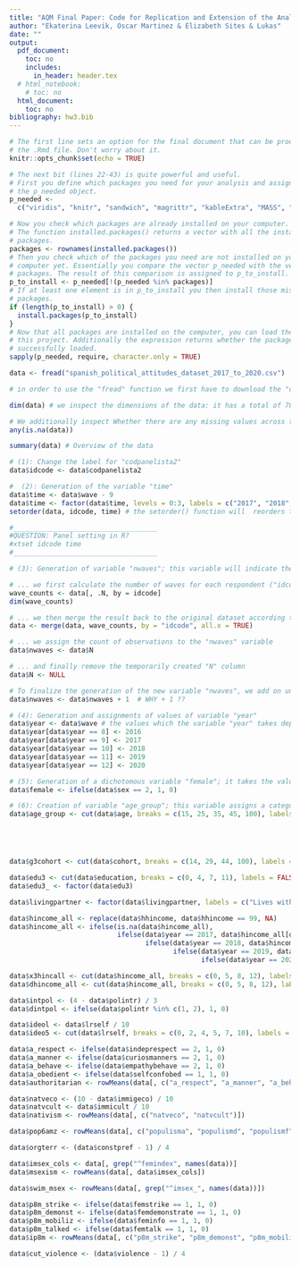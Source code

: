 ```yaml
---
title: "AQM Final Paper: Code for Replication and Extension of the Analysis"
author: "Ekaterina Leevik, Oscar Martinez & Elizabeth Sites & Lukas"
date: ""
output:
  pdf_document:
    toc: no
    includes:
      in_header: header.tex
  # html_notebook:
    # toc: no
  html_document:
    toc: no
bibliography: hw3.bib
---
```


```r
# The first line sets an option for the final document that can be produced from
# the .Rmd file. Don't worry about it.
knitr::opts_chunk$set(echo = TRUE)

# The next bit (lines 22-43) is quite powerful and useful. 
# First you define which packages you need for your analysis and assign it to 
# the p_needed object. 
p_needed <-
  c("viridis", "knitr", "sandwich", "magrittr", "kableExtra", "MASS", "dplyr", "data.table", "margins")

# Now you check which packages are already installed on your computer.
# The function installed.packages() returns a vector with all the installed 
# packages.
packages <- rownames(installed.packages())
# Then you check which of the packages you need are not installed on your 
# computer yet. Essentially you compare the vector p_needed with the vector
# packages. The result of this comparison is assigned to p_to_install.
p_to_install <- p_needed[!(p_needed %in% packages)]
# If at least one element is in p_to_install you then install those missing
# packages.
if (length(p_to_install) > 0) {
  install.packages(p_to_install)
}
# Now that all packages are installed on the computer, you can load them for
# this project. Additionally the expression returns whether the packages were
# successfully loaded.
sapply(p_needed, require, character.only = TRUE)

```


``` r

data <- fread("spanish_political_attitudes_dataset_2017_to_2020.csv")

# in order to use the "fread" function we first have to download the "data.table" package. This function is mainly employed for reading data from external files into R (in this case, the main data in in a csv format) in the form of data tables. It is especially useful when it comes to reading large datasets. 

dim(data) # we inspect the dimensions of the data: it has a total of 7850 observations (each observation corresponds to a panelist) and 37 variables. 

# We additionally inspect Whether there are any missing values across the columns and rows constituting the dataset. This is relevant for the latter optimization steps. 
any(is.na(data))

summary(data) # Overview of the data 

```

``` r

# (1): Change the label for "codpanelista2"
data$idcode <- data$codpanelista2

#  (2): Generation of the variable "time" 
data$time <- data$wave - 9
data$time <- factor(data$time, levels = 0:3, labels = c("2017", "2018", "2019", "2020"))
setorder(data, idcode, time) # the setorder() function will  reorders the rows of the data table "data" based on the values of specified columns, in this case "idcode" and "time". This line of code will reorder the dataset in such a way that the rows are first sorted by the values in the "idcode" column, and within each unique value of "idcode", the rows are further sorted according to the values in the "time" column.

#____________________________________
#QUESTION: Panel setting in R?
#xtset idcode time
#____________________________________

# (3): Generation of variable "nwaves"; this variable will indicate the total number of waves completed by each respondent (referred to by the variable "idcode")

# ... we first calculate the number of waves for each respondent ("idcode")
wave_counts <- data[, .N, by = idcode]
dim(wave_counts)

# ... we then merge the result back to the original dataset according to the variable "idcode"
data <- merge(data, wave_counts, by = "idcode", all.x = TRUE)

# ... we assign the count of observations to the "nwaves" variable
data$nwaves <- data$N

# ... and finally remove the temporarily created "N" column
data$N <- NULL

# To finalize the generation of the new variable "nwaves", we add on unit to all observations. 
data$nwaves <- data$nwaves + 1  # WHY + 1 ??

# (4): Generation and assignments of values of variable "year"
data$year <- data$wave # the values which the variable "year" takes depend on the wave number specified by "wave"
data$year[data$year == 8] <- 2016
data$year[data$year == 9] <- 2017
data$year[data$year == 10] <- 2018
data$year[data$year == 11] <- 2019
data$year[data$year == 12] <- 2020

# (5): Generation of a dichotomous variable "female"; it takes the value of 1 whenever the respondent is female and 0 otherwise. 
data$female <- ifelse(data$sex == 2, 1, 0)

# (6): Creation of variable "age_group"; this variable assigns a category to each respondent based on their age (given by "age")
data$age_group <- cut(data$age, breaks = c(15, 25, 35, 45, 100), labels = FALSE)





data$g3cohort <- cut(data$cohort, breaks = c(14, 29, 44, 100), labels = FALSE)

data$edu3 <- cut(data$education, breaks = c(0, 4, 7, 11), labels = FALSE)
data$edu3_ <- factor(data$edu3)

data$livingpartner <- factor(data$livingpartner, labels = c("Lives with partner", "Does not live with partner"))

data$hincome_all <- replace(data$hhincome, data$hhincome == 99, NA)
data$hincome_all <- ifelse(is.na(data$hincome_all),
                           ifelse(data$year == 2017, data$hincome_all[data$year == 2018],
                                  ifelse(data$year == 2018, data$hincome_all[data$year == 2017],
                                         ifelse(data$year == 2019, data$hincome_all[data$year == 2020],
                                                ifelse(data$year == 2020, data$hincome_all[data$year == 2019], NA))))), by = idcode

data$x3hincall <- cut(data$hincome_all, breaks = c(0, 5, 8, 12), labels = FALSE)
data$dhincome_all <- cut(data$hincome_all, breaks = c(0, 5, 8, 12), labels = FALSE)

data$intpol <- (4 - data$polintr) / 3
data$dintpol <- ifelse(data$polintr %in% c(1, 2), 1, 0)

data$ideol <- data$lrself / 10
data$ideo5 <- cut(data$lrself, breaks = c(0, 2, 4, 5, 7, 10), labels = FALSE)

data$a_respect <- ifelse(data$indeprespect == 2, 1, 0)
data$a_manner <- ifelse(data$curiosmanners == 2, 1, 0)
data$a_behave <- ifelse(data$empathybehave == 2, 1, 0)
data$a_obedient <- ifelse(data$selfconfobed == 1, 1, 0)
data$authoritarian <- rowMeans(data[, c("a_respect", "a_manner", "a_behave", "a_obedient")])

data$natveco <- (10 - data$immigeco) / 10
data$natvcult <- data$immicult / 10
data$nativism <- rowMeans(data[, c("natveco", "natvcult")])

data$pop6amz <- rowMeans(data[, c("populisma", "populismd", "populismf", "populismi", "populismj", "populismn")])

data$orgterr <- (data$constpref - 1) / 4

data$imsex_cols <- data[, grep("^femindex", names(data))]
data$msexism <- rowMeans(data[, data$imsex_cols])

data$swim_msex <- rowMeans(data[, grep("^imsex_", names(data))])

data$p8m_strike <- ifelse(data$femstrike == 1, 1, 0)
data$p8m_demonst <- ifelse(data$femdemonstrate == 1, 1, 0)
data$p8m_mobiliz <- ifelse(data$feminfo == 1, 1, 0)
data$p8m_talked <- ifelse(data$femtalk == 1, 1, 0)
data$ip8m <- rowMeans(data[, c("p8m_strike", "p8m_demonst", "p8m_mobiliz", "p8m_talked")])

data$cut_violence <- (data$violence - 1) / 4

```

